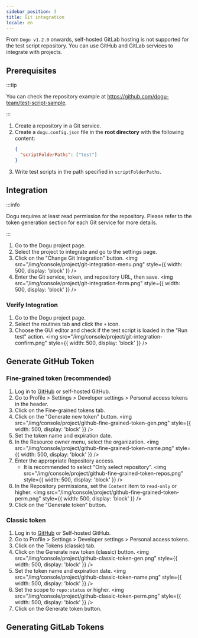 ```yaml
---
sidebar_position: 3
title: Git integration
locale: en
---
```


From `Dogu v1.2.0` onwards, self-hosted GitLab hosting is not supported for the test script repository. You can use GitHub and GitLab services to integrate with projects.

## Prerequisites

:::tip

You can check the repository example at https://github.com/dogu-team/test-script-sample.

:::

1. Create a repository in a Git service.
2. Create a `dogu.config.json` file in the **root directory** with the following content:
   ```json
   {
     "scriptFolderPaths": ["test"]
   }
   ```
3. Write test scripts in the path specified in `scriptFolderPaths`.

## Integration

:::info

Dogu requires at least read permission for the repository. Please refer to the token generation section for each Git service for more details.

:::

1. Go to the Dogu project page.
2. Select the project to integrate and go to the settings page.
3. Click on the "Change Git Integration" button.
   <img
     src="/img/console/project/git-integration-menu.png"
     style={{ width: 500, display: 'block' }}
   />
4. Enter the Git service, token, and repository URL, then save.
   <img
     src="/img/console/project/git-integration-form.png"
     style={{ width: 500, display: 'block' }}
   />

### Verify Integration

1. Go to the Dogu project page.
2. Select the routines tab and click the `+` icon.
3. Choose the GUI editor and check if the test script is loaded in the "Run test" action.
   <img
     src="/img/console/project/git-integration-confirm.png"
     style={{ width: 500, display: 'block' }}
   />

## Generate GitHub Token

### Fine-grained token (recommended)

1. Log in to [GitHub](https://github.com) or self-hosted GitHub.
2. Go to Profile > Settings > Developer settings > Personal access tokens in the header.
3. Click on the Fine-grained tokens tab.
4. Click on the "Generate new token" button.
   <img
     src="/img/console/project/github-fine-grained-token-gen.png"
     style={{ width: 500, display: 'block' }}
   />
5. Set the token name and expiration date.
6. In the Resource owner menu, select the organization.
   <img
     src="/img/console/project/github-fine-grained-token-name.png"
     style={{ width: 500, display: 'block' }}
   />
7. Enter the appropriate Repository access.
   - It is recommended to select "Only select repository".
     <img
       src="/img/console/project/github-fine-grained-token-repos.png"
       style={{ width: 500, display: 'block' }}
     />
8. In the Repository permissions, set the `Content` item to `read-only` or higher.
   <img
     src="/img/console/project/github-fine-grained-token-perm.png"
     style={{ width: 500, display: 'block' }}
   />
9. Click on the "Generate token" button.

### Classic token

1. Log in to [GitHub](https://github.com) or Self-hosted GitHub.
2. Go to Profile > Settings > Developer settings > Personal access tokens.
3. Click on the Tokens (classic) tab.
4. Click on the Generate new token (classic) button.
   <img
     src="/img/console/project/github-classic-token-gen.png"
     style={{ width: 500, display: 'block' }}
   />
5. Set the token name and expiration date.
   <img
     src="/img/console/project/github-classic-token-name.png"
     style={{ width: 500, display: 'block' }}
   />
6. Set the scope to `repo:status` or higher.
   <img
     src="/img/console/project/github-classic-token-perm.png"
     style={{ width: 500, display: 'block' }}
   />
7. Click on the Generate token button.

## Generating GitLab Tokens
